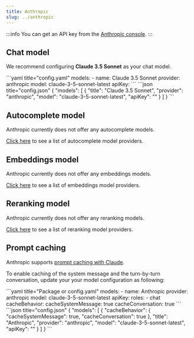 ```yaml
---
title: Anthropic
slug: ../anthropic
---
```



:::info
You can get an API key from the [Anthropic console](https://console.anthropic.com/account/keys).
:::

## Chat model

We recommend configuring **Claude 3.5 Sonnet** as your chat model.

<Tabs groupId="config-example">
  <TabItem value="yaml" label="YAML">
  ```yaml title="config.yaml"
  models:
    - name: Claude 3.5 Sonnet
      provider: anthropic
      model: claude-3-5-sonnet-latest
      apiKey: <YOUR_ANTHROPIC_API_KEY>
  ```
  </TabItem>
  <TabItem value="json" label="JSON">
  ```json title="config.json"
  {
    "models": [
      {
        "title": "Claude 3.5 Sonnet",
        "provider": "anthropic",
        "model": "claude-3-5-sonnet-latest",
        "apiKey": "<YOUR_ANTHROPIC_API_KEY>"
      }
    ]
  }
  ```
  </TabItem>
</Tabs>

## Autocomplete model

Anthropic currently does not offer any autocomplete models.

[Click here](../../model-types/autocomplete.md) to see a list of autocomplete model providers.

## Embeddings model

Anthropic currently does not offer any embeddings models.

[Click here](../../model-types/embeddings.mdx) to see a list of embeddings model providers.

## Reranking model

Anthropic currently does not offer any reranking models.

[Click here](../../model-types/reranking.mdx) to see a list of reranking model providers.

## Prompt caching

Anthropic supports [prompt caching with Claude](https://docs.anthropic.com/en/docs/build-with-claude/prompt-caching).

To enable caching of the system message and the turn-by-turn conversation, update your your model configuration as following:

<Tabs groupId="config-example">
  <TabItem value="yaml" label="YAML">
  ```yaml title="Package or config.yaml"
  models:
    - name: Anthropic
      provider: anthropic
      model: claude-3-5-sonnet-latest
      apiKey: <YOUR_ANTHROPIC_API_KEY>
      roles:
        - chat
      cacheBehavior:
        cacheSystemMessage: true
        cacheConversation: true
  ```
  </TabItem>
  <TabItem value="json" label="JSON">
  ```json title="config.json"
  {
    "models": [
      {
        "cacheBehavior": {
          "cacheSystemMessage": true,
          "cacheConversation": true
        },
        "title": "Anthropic",
        "provider": "anthropic",
        "model": "claude-3-5-sonnet-latest",
        "apiKey": "<YOUR_ANTHROPIC_API_KEY>"
      }
    ]
  }
  ```
  </TabItem>
</Tabs>
